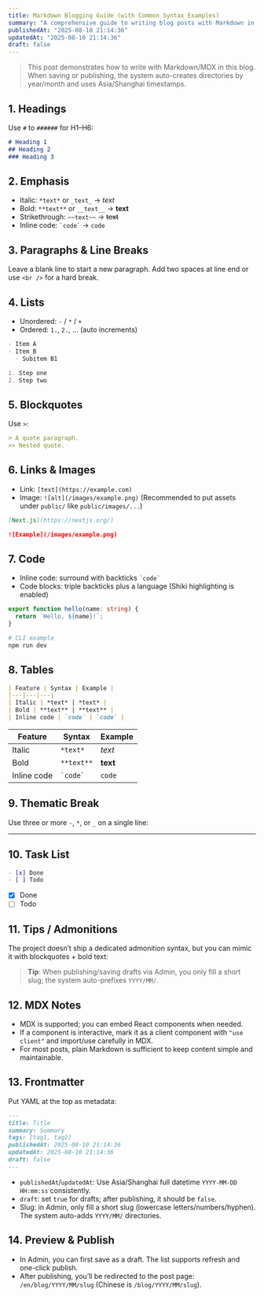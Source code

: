 ```yaml
---
title: Markdown Blogging Guide (with Common Syntax Examples)
summary: "A comprehensive guide to writing blog posts with Markdown in this site: headings, emphasis, lists, quotes, images, tables, code blocks, task lists, and MDX notes."
publishedAt: "2025-08-10 21:14:36"
updatedAt: "2025-08-10 21:14:36"
draft: false
---
```


> This post demonstrates how to write with Markdown/MDX in this blog. When saving or publishing, the system auto-creates directories by year/month and uses Asia/Shanghai timestamps.

## 1. Headings

Use `#` to `######` for H1–H6:

```md
# Heading 1
## Heading 2
### Heading 3
```

## 2. Emphasis

- Italic: `*text*` or `_text_` → *text*
- Bold: `**text**` or `__text__` → **text**
- Strikethrough: `~~text~~` → ~~text~~
- Inline code: `` `code` `` → `code`

## 3. Paragraphs & Line Breaks

Leave a blank line to start a new paragraph. Add two spaces at line end or use `<br />` for a hard break.

## 4. Lists

- Unordered: `-` / `*` / `+`
- Ordered: `1.`, `2.`, … (auto increments)

```md
- Item A
- Item B
  - Subitem B1

1. Step one
2. Step two
```

## 5. Blockquotes

Use `>`:

```md
> A quote paragraph.
>> Nested quote.
```

## 6. Links & Images

- Link: `[text](https://example.com)`
- Image: `![alt](/images/example.png)` (Recommended to put assets under `public/` like `public/images/...`)

```md
[Next.js](https://nextjs.org/)

![Example](/images/example.png)
```

## 7. Code

- Inline code: surround with backticks `` `code` ``
- Code blocks: triple backticks plus a language (Shiki highlighting is enabled)

```ts
export function hello(name: string) {
  return `Hello, ${name}!`;
}
```

```bash
# CLI example
npm run dev
```

## 8. Tables

```md
| Feature | Syntax | Example |
|---|---|---|
| Italic | *text* | *text* |
| Bold | **text** | **text** |
| Inline code | `code` | `code` |
```

| Feature | Syntax | Example |
|---|---|---|
| Italic | `*text*` | *text* |
| Bold | `**text**` | **text** |
| Inline code | `` `code` `` | `code` |

## 9. Thematic Break

Use three or more `-`, `*`, or `_` on a single line:

---

## 10. Task List

```md
- [x] Done
- [ ] Todo
```

- [x] Done
- [ ] Todo

## 11. Tips / Admonitions

The project doesn’t ship a dedicated admonition syntax, but you can mimic it with blockquotes + bold text:

> **Tip**: When publishing/saving drafts via Admin, you only fill a short slug; the system auto-prefixes `YYYY/MM/`.

## 12. MDX Notes

- MDX is supported; you can embed React components when needed.
- If a component is interactive, mark it as a client component with `"use client"` and import/use carefully in MDX.
- For most posts, plain Markdown is sufficient to keep content simple and maintainable.

## 13. Frontmatter

Put YAML at the top as metadata:

```md
---
title: Title
summary: Summary
tags: [tag1, tag2]
publishedAt: 2025-08-10 21:14:36
updatedAt: 2025-08-10 21:14:36
draft: false
---
```

- `publishedAt`/`updatedAt`: Use Asia/Shanghai full datetime `YYYY-MM-DD HH:mm:ss` consistently.
- `draft`: set `true` for drafts; after publishing, it should be `false`.
- Slug: in Admin, only fill a short slug (lowercase letters/numbers/hyphen). The system auto-adds `YYYY/MM/` directories.

## 14. Preview & Publish

- In Admin, you can first save as a draft. The list supports refresh and one-click publish.
- After publishing, you’ll be redirected to the post page: `/en/blog/YYYY/MM/slug` (Chinese is `/blog/YYYY/MM/slug`).
